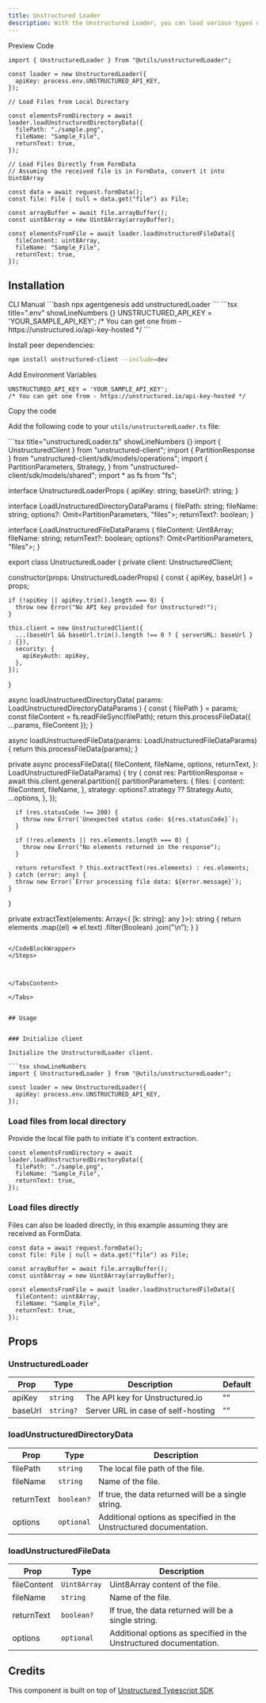 ```yaml
---
title: Unstructured Loader
description: With the Unstructured Loader, you can load various types of files and extract their content using the Unstructured API.
---
```


<Tabs defaultValue="preview">

<TabsList>
  <TabsTrigger value="preview">Preview</TabsTrigger>
  <TabsTrigger value="code">Code</TabsTrigger>
</TabsList>

<TabsContent value="preview">
  <ComponentPreviewTemp>
    <UnstructuredLoaderDemo />
  </ComponentPreviewTemp>
</TabsContent>

<TabsContent value="code">

<CodeBlockWrapper>

```tsx showLineNumbers 
import { UnstructuredLoader } from "@utils/unstructuredLoader";

const loader = new UnstructuredLoader({
  apiKey: process.env.UNSTRUCTURED_API_KEY,
});

// Load Files from Local Directory

const elementsFromDirectory = await loader.loadUnstructuredDirectoryData({
  filePath: "./sample.png",
  fileName: "Sample_File",
  returnText: true,
});

// Load Files Directly from FormData
// Assuming the received file is in FormData, convert it into Uint8Array

const data = await request.formData();
const file: File | null = data.get("file") as File;

const arrayBuffer = await file.arrayBuffer();
const uint8Array = new Uint8Array(arrayBuffer);

const elementsFromFile = await loader.loadUnstructuredFileData({
  fileContent: uint8Array,
  fileName: "Sample_File",
  returnText: true,
});
```
</CodeBlockWrapper>

</TabsContent>

</Tabs>

## Installation
<Tabs defaultValue="CLI">

<TabsList>
  <TabsTrigger value="CLI">CLI</TabsTrigger>
  <TabsTrigger value="Manual">Manual</TabsTrigger>
</TabsList>

<TabsContent value="CLI">
```bash
 npx agentgenesis add unstructuredLoader
```
```tsx title=".env" showLineNumbers {}
UNSTRUCTURED_API_KEY = 'YOUR_SAMPLE_API_KEY';
/* You can get one from - https://unstructured.io/api-key-hosted */
```

</TabsContent>

<TabsContent value="Manual">
<Steps>

<Step>Install peer dependencies:</Step>

```bash
npm install unstructured-client --include=dev
```

<Step>Add Environment Variables</Step>

```tsx title=".env" showLineNumbers {}
UNSTRUCTURED_API_KEY = 'YOUR_SAMPLE_API_KEY';
/* You can get one from - https://unstructured.io/api-key-hosted */
```

<Step>Copy the code</Step>

Add the following code to your `utils/unstructuredLoader.ts` file:

<CodeBlockWrapper>
```tsx title="unstructuredLoader.ts" showLineNumbers {}
import { UnstructuredClient } from "unstructured-client";
import { PartitionResponse } from "unstructured-client/sdk/models/operations";
import {
  PartitionParameters,
  Strategy,
} from "unstructured-client/sdk/models/shared";
import * as fs from "fs";

interface UnstructuredLoaderProps {
  apiKey: string;
  baseUrl?: string;
}

interface LoadUnstructuredDirectoryDataParams {
  filePath: string;
  fileName: string;
  options?: Omit<PartitionParameters, "files">;
  returnText?: boolean;
}

interface LoadUnstructuredFileDataParams {
  fileContent: Uint8Array;
  fileName: string;
  returnText?: boolean;
  options?: Omit<PartitionParameters, "files">;
}

export class UnstructuredLoader {
  private client: UnstructuredClient;

  constructor(props: UnstructuredLoaderProps) {
    const { apiKey, baseUrl } = props;

    if (!apiKey || apiKey.trim().length === 0) {
      throw new Error("No API key provided for Unstructured!");
    }

    this.client = new UnstructuredClient({
      ...(baseUrl && baseUrl.trim().length !== 0 ? { serverURL: baseUrl } : {}),
      security: {
        apiKeyAuth: apiKey,
      },
    });
  }

  async loadUnstructuredDirectoryData(
    params: LoadUnstructuredDirectoryDataParams
  ) {
    const { filePath } = params;
    const fileContent = fs.readFileSync(filePath);
    return this.processFileData({ ...params, fileContent });
  }

  async loadUnstructuredFileData(params: LoadUnstructuredFileDataParams) {
    return this.processFileData(params);
  }

  private async processFileData({
    fileContent,
    fileName,
    options,
    returnText,
  }: LoadUnstructuredFileDataParams) {
    try {
      const res: PartitionResponse = await this.client.general.partition({
        partitionParameters: {
          files: {
            content: fileContent,
            fileName,
          },
          strategy: options?.strategy ?? Strategy.Auto,
          ...options,
        },
      });

      if (res.statusCode !== 200) {
        throw new Error(`Unexpected status code: ${res.statusCode}`);
      }

      if (!res.elements || res.elements.length === 0) {
        throw new Error("No elements returned in the response");
      }

      return returnText ? this.extractText(res.elements) : res.elements;
    } catch (error: any) {
      throw new Error(`Error processing file data: ${error.message}`);
    }
  }

  private extractText(elements: Array<{ [k: string]: any }>): string {
    return elements
      .map((el) => el.text)
      .filter(Boolean)
      .join("\n");
  }
}


```

</CodeBlockWrapper>
</Steps>



</TabsContent>

</Tabs>


## Usage


### Initialize client

Initialize the UnstructuredLoader client.

```tsx showLineNumbers 
import { UnstructuredLoader } from "@utils/unstructuredLoader";

const loader = new UnstructuredLoader({
  apiKey: process.env.UNSTRUCTURED_API_KEY,
});

```
### Load files from local directory

Provide the local file path to initiate it's content extraction.

```tsx showLineNumbers 
const elementsFromDirectory = await loader.loadUnstructuredDirectoryData({
  filePath: "./sample.png",
  fileName: "Sample_File",
  returnText: true,
});
```

### Load files directly

Files can also be loaded directly, in this example assuming they are received as FormData.

```tsx showLineNumbers 
const data = await request.formData();
const file: File | null = data.get("file") as File;

const arrayBuffer = await file.arrayBuffer();
const uint8Array = new Uint8Array(arrayBuffer);

const elementsFromFile = await loader.loadUnstructuredFileData({
  fileContent: uint8Array,
  fileName: "Sample_File",
  returnText: true,
});
```


## Props

### UnstructuredLoader

| Prop    | Type     | Description                               | Default |
| ------- | -------- | ----------------------------------------- | ------- |
| apiKey  | `string` | The API key for Unstructured.io           | ""      |
| baseUrl | `string?`| Server URL in case of self-hosting               | ""      |

### loadUnstructuredDirectoryData

| Prop       | Type      | Description                                                       |
| ---------- | --------- | ----------------------------------------------------------------- |
| filePath   | `string`  | The local file path of the file.                                  |
| fileName   | `string`  | Name of the file.                                                 |
| returnText | `boolean?`| If true, the data returned will be a single string.               |
| options    | `optional`| Additional options as specified in the Unstructured documentation.|

### loadUnstructuredFileData

| Prop        | Type         | Description                                                       |
| ----------- | ------------ | ----------------------------------------------------------------- |
| fileContent | `Uint8Array` | Uint8Array content of the file.                                   |
| fileName    | `string`     | Name of the file.                                                 |
| returnText  | `boolean?`   | If true, the data returned will be a single string.               |
| options     | `optional`   | Additional options as specified in the Unstructured documentation.|







## Credits

This component is built on top of [Unstructured Typescript SDK](https://github.com/Unstructured-IO/unstructured-js-client)

